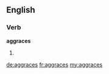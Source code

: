 ==English==

===Verb===
'''aggraces'''

# {{third-person singular of|aggrace}}

[[de:aggraces]]
[[fr:aggraces]]
[[my:aggraces]]
